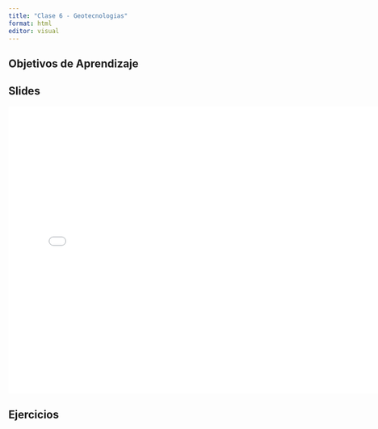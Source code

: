 ```yaml
---
title: "Clase 6 - Geotecnologias"
format: html
editor: visual
---
```


## Objetivos de Aprendizaje




## Slides

<iframe src="/embed?start=false&amp;loop=false&amp;delayms=3000" frameborder="0" width="760" height="569" allowfullscreen="true" mozallowfullscreen="true" webkitallowfullscreen="true">

</iframe>


## Ejercicios

